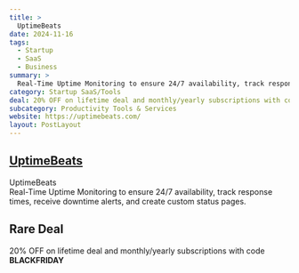 ```yaml
---
title: >
  UptimeBeats
date: 2024-11-16
tags:
  - Startup
  - SaaS
  - Business
summary: >
  Real-Time Uptime Monitoring to ensure 24/7 availability, track response times, receive downtime alerts, and create custom status pages.
category: Startup SaaS/Tools
deal: 20% OFF on lifetime deal and monthly/yearly subscriptions with code **BLACKFRIDAY**
subcategory: Productivity Tools & Services
website: https://uptimebeats.com/
layout: PostLayout
---
```


## [UptimeBeats](https://uptimebeats.com/)

UptimeBeats <br/>
Real-Time Uptime Monitoring to ensure 24/7 availability, track response times, receive downtime alerts, and create custom status pages.

## Rare Deal

20% OFF on lifetime deal and monthly/yearly subscriptions with code **BLACKFRIDAY**
